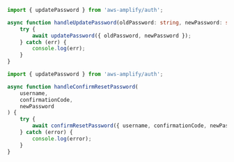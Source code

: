 <BlockSwitcher>
<Block name="TypeScript">

```ts
import { updatePassword } from 'aws-amplify/auth';

async function handleUpdatePassword(oldPassword: string, newPassword: string) {
	try {
		await updatePassword({ oldPassword, newPassword });
	} catch (err) {
		console.log(err);
	}
}
```
</Block>
<Block name="JavaScript">

```javascript
import { updatePassword } from 'aws-amplify/auth';

async function handleConfirmResetPassword(
	username,
	confirmationCode,
	newPassword
) {
	try {
		await confirmResetPassword({ username, confirmationCode, newPassword });
	} catch (error) {
		console.log(error);
	}
}
```
</Block>
</BlockSwitcher>